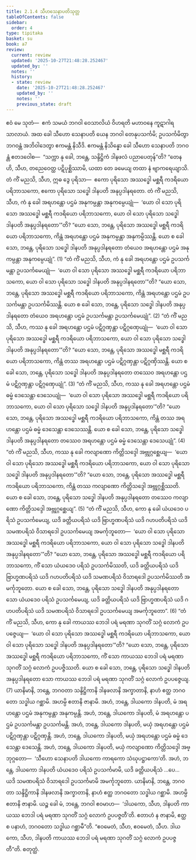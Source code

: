 ```yaml
---
title: 2.1.4 သီဟသေနာပတိသုတ္တ
tableOfContents: false
sidebar:
  order: 4
type: tipitaka
basket: su
book: a7
review:
  current: review
  updated: '2025-10-27T21:48:28.252467'
  updated_by: ''
  notes: ''
  history:
  - state: review
    date: '2025-10-27T21:48:28.252467'
    updated_by: ''
    notes: ''
    previous_state: draft
---
```



<ReviewStatus review={frontmatter.review} showDetails={true} />

<HypothesisAnnotation frontmatter={frontmatter} />

<DynamicBreadcrumb />

<Division number="57" book="a7" e="ch" v="16" p="456">

<Paragraph number="359" book="a7">
ဧဝံ မေ သုတံ—  ဧကံ သမယံ ဘဂဝါ ဝေသာလိယံ ဝိဟရတိ မဟာဝနေ ကူဋာဂါရသာလာယံ. အထ ခေါ သီဟော သေနာပတိ ယေန ဘဂဝါ တေနုပသင်္ကမိ; ဥပသင်္ကမိတွာ ဘဂဝန္တံ အဘိဝါဒေတွာ ဧကမန္တံ နိသီဒိ. ဧကမန္တံ နိသိန္နော ခေါ သီဟော သေနာပတိ ဘဂဝန္တံ ဧတဒဝေါစ—  “သက္ကာ နု ခေါ, ဘန္တေ, သန္ဒိဋ္ဌိကံ ဒါနဖလံ ပညာပေတုန်”တိ?
</Paragraph>

<Paragraph number="360" book="a7">
“တေန ဟိ, သီဟ, တညေဝေတ္ထ ပဋိပုစ္ဆိဿာမိ, ယထာ တေ ခမေယျ တထာ နံ ဗျာကရေယျာသိ. တံ ကိံ မညသိ, သီဟ, ဣဓ ဒွေ ပုရိသာ—  ဧကော ပုရိသော အဿဒ္ဓေါ မစ္ဆရီ ကဒရိယော ပရိဘာသကော, ဧကော ပုရိသော သဒ္ဓေါ ဒါနပတိ အနုပ္ပဒါနရတော. တံ ကိံ မညသိ, သီဟ, ကံ နု ခေါ အရဟန္တော ပဌမံ အနုကမ္ပန္တာ အနုကမ္ပေယျုံ—  ‘ယော ဝါ သော ပုရိသော အဿဒ္ဓေါ မစ္ဆရီ ကဒရိယော ပရိဘာသကော, ယော ဝါ သော ပုရိသော သဒ္ဓေါ ဒါနပတိ အနုပ္ပဒါနရတော’”တိ?
</Paragraph>

<Paragraph number="361" book="a7">
“ယော သော, ဘန္တေ, ပုရိသော အဿဒ္ဓေါ မစ္ဆရီ ကဒရိယော ပရိဘာသကော, ကိန္တံ အရဟန္တော ပဌမံ အနုကမ္ပန္တာ အနုကမ္ပိဿန္တိ. ယော စ ခေါ သော, ဘန္တေ, ပုရိသော သဒ္ဓေါ ဒါနပတိ အနုပ္ပဒါနရတော တံယေဝ အရဟန္တော ပဌမံ အနုကမ္ပန္တာ အနုကမ္ပေယျုံ”. (1)
</Paragraph>

<Paragraph number="362" book="a7">
“တံ ကိံ မညသိ, သီဟ, ကံ နု ခေါ အရဟန္တော ပဌမံ ဥပသင်္ကမန္တာ ဥပသင်္ကမေယျုံ—  ‘ယော ဝါ သော ပုရိသော အဿဒ္ဓေါ မစ္ဆရီ ကဒရိယော ပရိဘာသကော, ယော ဝါ သော ပုရိသော သဒ္ဓေါ ဒါနပတိ အနုပ္ပဒါနရတော’”တိ? “ယော သော, ဘန္တေ, ပုရိသော အဿဒ္ဓေါ မစ္ဆရီ ကဒရိယော ပရိဘာသကော, ကိန္တံ အရဟန္တော ပဌမံ ဥပသင်္ကမန္တာ ဥပသင်္ကမိဿန္တိ. ယော စ ခေါ သော, ဘန္တေ, ပုရိသော သဒ္ဓေါ ဒါနပတိ အနုပ္ပဒါနရတော တံယေဝ အရဟန္တော ပဌမံ ဥပသင်္ကမန္တာ ဥပသင်္ကမေယျုံ”. (2)
</Paragraph>

<Paragraph number="363" book="a7">
“တံ ကိံ မညသိ, သီဟ, ကဿ နု ခေါ အရဟန္တော ပဌမံ ပဋိဂ္ဂဏှန္တာ ပဋိဂ္ဂဏှေယျုံ—  ‘ယော ဝါ သော ပုရိသော အဿဒ္ဓေါ မစ္ဆရီ ကဒရိယော ပရိဘာသကော, ယော ဝါ သော ပုရိသော သဒ္ဓေါ ဒါနပတိ အနုပ္ပဒါနရတော’”တိ? “ယော သော, ဘန္တေ, ပုရိသော အဿဒ္ဓေါ မစ္ဆရီ ကဒရိယော ပရိဘာသကော, ကိန္တံ တဿ အရဟန္တော ပဌမံ ပဋိဂ္ဂဏှန္တာ ပဋိဂ္ဂဏှိဿန္တိ. ယော စ ခေါ သော, ဘန္တေ, ပုရိသော သဒ္ဓေါ ဒါနပတိ အနုပ္ပဒါနရတော တဿေဝ အရဟန္တော ပဌမံ ပဋိဂ္ဂဏှန္တာ ပဋိဂ္ဂဏှေယျုံ”. (3)
</Paragraph>

<Paragraph number="364" book="a7">
“တံ ကိံ မညသိ, သီဟ, ကဿ နု ခေါ အရဟန္တော ပဌမံ ဓမ္မံ ဒေသေန္တာ ဒေသေယျုံ—  ‘ယော ဝါ သော ပုရိသော အဿဒ္ဓေါ မစ္ဆရီ ကဒရိယော ပရိဘာသကော, ယော ဝါ သော ပုရိသော သဒ္ဓေါ ဒါနပတိ အနုပ္ပဒါနရတော’”တိ? “ယော သော, ဘန္တေ, ပုရိသော အဿဒ္ဓေါ မစ္ဆရီ ကဒရိယော ပရိဘာသကော, ကိန္တံ တဿ အရဟန္တော ပဌမံ ဓမ္မံ ဒေသေန္တာ ဒေသေဿန္တိ. ယော စ ခေါ သော, ဘန္တေ, ပုရိသော သဒ္ဓေါ ဒါနပတိ အနုပ္ပဒါနရတော တဿေဝ အရဟန္တော ပဌမံ ဓမ္မံ ဒေသေန္တာ ဒေသေယျုံ”. (4)
</Paragraph>

<Paragraph number="365" book="a7">
“တံ ကိံ မညသိ, သီဟ, ကဿ နု ခေါ ကလျာဏော ကိတ္တိသဒ္ဒေါ အဗ္ဘုဂ္ဂစ္ဆေယျ—  ‘ယော ဝါ သော ပုရိသော အဿဒ္ဓေါ မစ္ဆရီ ကဒရိယော ပရိဘာသကော, ယော ဝါ သော ပုရိသော သဒ္ဓေါ ဒါနပတိ အနုပ္ပဒါနရတော’”တိ? “ယော သော, ဘန္တေ, ပုရိသော အဿဒ္ဓေါ မစ္ဆရီ ကဒရိယော ပရိဘာသကော, ကိန္တံ တဿ ကလျာဏော ကိတ္တိသဒ္ဒေါ အဗ္ဘုဂ္ဂစ္ဆိဿတိ. ယော စ ခေါ သော, ဘန္တေ, ပုရိသော သဒ္ဓေါ ဒါနပတိ အနုပ္ပဒါနရတော တဿေဝ ကလျာဏော ကိတ္တိသဒ္ဒေါ အဗ္ဘုဂ္ဂစ္ဆေယျ”. (5)
</Paragraph>

<Paragraph number="366" book="a7">
“တံ ကိံ မညသိ, သီဟ, ကော နု ခေါ ယံယဒေဝ ပရိသံ ဥပသင်္ကမေယျ, ယဒိ ခတ္တိယပရိသံ ယဒိ ဗြာဟ္မဏပရိသံ ယဒိ ဂဟပတိပရိသံ ယဒိ သမဏပရိသံ ဝိသာရဒေါ ဥပသင်္ကမေယျ အမင်္ကုဘူတော—  ‘ယော ဝါ သော ပုရိသော အဿဒ္ဓေါ မစ္ဆရီ ကဒရိယော ပရိဘာသကော, ယော ဝါ သော ပုရိသော သဒ္ဓေါ ဒါနပတိ အနုပ္ပဒါနရတော’”တိ? “ယော သော, ဘန္တေ, ပုရိသော အဿဒ္ဓေါ မစ္ဆရီ ကဒရိယော ပရိဘာသကော, ကိံ သော ယံယဒေဝ ပရိသံ ဥပသင်္ကမိဿတိ, ယဒိ ခတ္တိယပရိသံ ယဒိ ဗြာဟ္မဏပရိသံ ယဒိ ဂဟပတိပရိသံ ယဒိ သမဏပရိသံ ဝိသာရဒေါ ဥပသင်္ကမိဿတိ အမင်္ကုဘူတော. ယော စ ခေါ သော, ဘန္တေ, ပုရိသော သဒ္ဓေါ ဒါနပတိ အနုပ္ပဒါနရတော သော ယံယဒေဝ ပရိသံ ဥပသင်္ကမေယျ, ယဒိ ခတ္တိယပရိသံ ယဒိ ဗြာဟ္မဏပရိသံ ယဒိ ဂဟပတိပရိသံ ယဒိ သမဏပရိသံ ဝိသာရဒေါ ဥပသင်္ကမေယျ အမင်္ကုဘူတော”. (6)
</Paragraph>

<Paragraph number="367" book="a7">
“တံ ကိံ မညသိ, သီဟ, ကော နု ခေါ ကာယဿ ဘေဒါ ပရံ မရဏာ သုဂတိံ သဂ္ဂံ လောကံ ဥပပဇ္ဇေယျ—  ‘ယော ဝါ သော ပုရိသော အဿဒ္ဓေါ မစ္ဆရီ ကဒရိယော ပရိဘာသကော, ယော ဝါ သော ပုရိသော သဒ္ဓေါ ဒါနပတိ အနုပ္ပဒါနရတော’”တိ? “ယော သော, ဘန္တေ, ပုရိသော အဿဒ္ဓေါ မစ္ဆရီ ကဒရိယော ပရိဘာသကော, ကိံ သော ကာယဿ ဘေဒါ ပရံ မရဏာ သုဂတိံ သဂ္ဂံ လောကံ ဥပပဇ္ဇိဿတိ. ယော စ ခေါ သော, ဘန္တေ, ပုရိသော သဒ္ဓေါ ဒါနပတိ အနုပ္ပဒါနရတော သော ကာယဿ ဘေဒါ ပရံ မရဏာ သုဂတိံ သဂ္ဂံ လောကံ ဥပပဇ္ဇေယျ. (7)
</Paragraph>

<Paragraph number="368" book="a7">
ယာနိမာနိ, ဘန္တေ, ဘဂဝတာ သန္ဒိဋ္ဌိကာနိ ဒါနဖလာနိ အက္ခာတာနိ, နာဟံ ဧတ္ထ ဘဂဝတော သဒ္ဓါယ ဂစ္ဆာမိ. အဟမ္ပိ ဧတာနိ ဇာနာမိ. အဟံ, ဘန္တေ, ဒါယကော ဒါနပတိ, မံ အရဟန္တော ပဌမံ အနုကမ္ပန္တာ အနုကမ္ပန္တိ. အဟံ, ဘန္တေ, ဒါယကော ဒါနပတိ, မံ အရဟန္တော ပဌမံ ဥပသင်္ကမန္တာ ဥပသင်္ကမန္တိ. အဟံ, ဘန္တေ, ဒါယကော ဒါနပတိ, မယှံ အရဟန္တော ပဌမံ ပဋိဂ္ဂဏှန္တာ ပဋိဂ္ဂဏှန္တိ. အဟံ, ဘန္တေ, ဒါယကော ဒါနပတိ, မယှံ အရဟန္တော ပဌမံ ဓမ္မံ ဒေသေန္တာ ဒေသေန္တိ. အဟံ, ဘန္တေ, ဒါယကော ဒါနပတိ, မယှံ ကလျာဏော ကိတ္တိသဒ္ဒေါ အဗ္ဘုဂ္ဂတော—  ‘သီဟော သေနာပတိ ဒါယကော ကာရကော သံဃုပဋ္ဌာကော’တိ. အဟံ, ဘန္တေ, ဒါယကော ဒါနပတိ ယံယဒေဝ ပရိသံ ဥပသင်္ကမာမိ, ယဒိ ခတ္တိယပရိသံ …ပေ…  ယဒိ သမဏပရိသံ ဝိသာရဒေါ ဥပသင်္ကမာမိ အမင်္ကုဘူတော. ယာနိမာနိ, ဘန္တေ, ဘဂဝတာ သန္ဒိဋ္ဌိကာနိ ဒါနဖလာနိ အက္ခာတာနိ, နာဟံ ဧတ္ထ ဘဂဝတော သဒ္ဓါယ ဂစ္ဆာမိ. အဟမ္ပိ ဧတာနိ ဇာနာမိ. ယဉ္စ ခေါ မံ, ဘန္တေ, ဘဂဝါ ဧဝမာဟ—  ‘ဒါယကော, သီဟ, ဒါနပတိ ကာယဿ ဘေဒါ ပရံ မရဏာ သုဂတိံ သဂ္ဂံ လောကံ ဥပပဇ္ဇတီ’တိ. ဧတာဟံ န ဇာနာမိ, ဧတ္ထ စ ပနာဟံ, ဘဂဝတော သဒ္ဓါယ ဂစ္ဆာမီ”တိ. “ဧဝမေတံ, သီဟ, ဧဝမေတံ, သီဟ. ဒါယကော, သီဟ, ဒါနပတိ ကာယဿ ဘေဒါ ပရံ မရဏာ သုဂတိံ သဂ္ဂံ လောကံ ဥပပဇ္ဇတီ”တိ.

</Paragraph>
</Division>

<Paragraph number="369" type="center" book="a7">
စတုတ္ထံ.
</Paragraph>